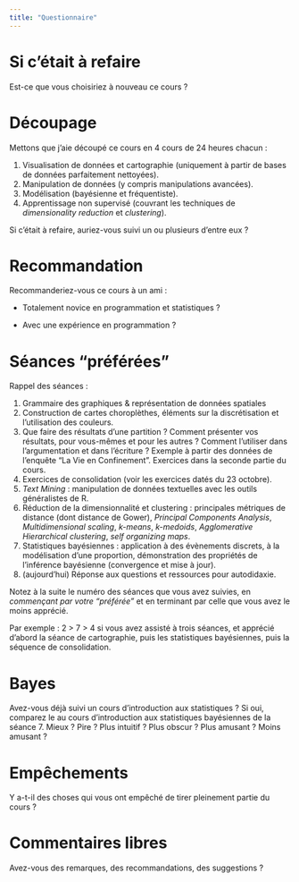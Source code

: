 ```yaml
---
title: "Questionnaire"
---
```


# Si c'était à refaire

Est-ce que vous choisiriez à nouveau ce cours ?

# Découpage

Mettons que j'aie découpé ce cours en 4 cours de 24 heures chacun :

1. Visualisation de données et cartographie (uniquement à partir de bases de données parfaitement nettoyées).
2. Manipulation de données (y compris manipulations avancées).
3. Modélisation (bayésienne et fréquentiste).
4. Apprentissage non supervisé (couvrant les techniques de *dimensionality reduction* et *clustering*). 

Si c'était à refaire, auriez-vous suivi un ou plusieurs d'entre eux ?

# Recommandation

Recommanderiez-vous ce cours à un ami : 

- Totalement novice en programmation et statistiques ?

- Avec une expérience en programmation ?

# Séances "préférées"

Rappel des séances :

1. Grammaire des graphiques & représentation de données spatiales
2. Construction de cartes choroplèthes, éléments sur la discrétisation et l'utilisation des couleurs.
3. Que faire des résultats d'une partition ? Comment présenter vos résultats, pour vous-mêmes et pour les autres ? Comment l'utiliser dans l'argumentation et dans l'écriture ? Exemple à partir des données de l'enquête "La Vie en Confinement". Exercices dans la seconde partie du cours.
4. Exercices de consolidation (voir les exercices datés du 23 octobre). 
5. *Text Mining* : manipulation de données textuelles avec les outils généralistes de R. 
6. Réduction de la dimensionnalité et clustering : principales métriques de distance (dont distance de Gower), *Principal Components Analysis*, *Multidimensional scaling*, *k-means*, *k-medoids*, *Agglomerative Hierarchical clustering*, *self organizing maps*.
7. Statistiques bayésiennes : application à des évènements discrets, à la modélisation d'une proportion, démonstration des propriétés de l'inférence bayésienne (convergence et mise à jour).
8. (aujourd'hui) Réponse aux questions et ressources pour autodidaxie.

Notez à la suite le numéro des séances que vous avez suivies, en *commençant par votre "préférée"* et en terminant par celle que vous avez le moins apprécié.

Par exemple : 2 > 7 > 4 si vous avez assisté à trois séances, et apprécié d'abord la séance de cartographie, puis les statistiques bayésiennes, puis la séquence de consolidation. 

# Bayes

Avez-vous déjà suivi un cours d'introduction aux statistiques ? Si oui, comparez le au cours d'introduction aux statistiques bayésiennes de la séance 7. Mieux ? Pire ? Plus intuitif ? Plus obscur ? Plus amusant ? Moins amusant ?

# Empêchements

Y a-t-il des choses qui vous ont empêché de tirer pleinement partie du cours ?

# Commentaires libres

Avez-vous des remarques, des recommandations, des suggestions ?

